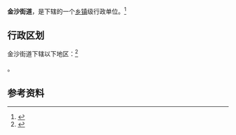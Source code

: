 {{中国乡级行政区|44/01/11/015/000}}

'''金沙街道'''，是{{PRC admin/fullname|44/01/11/015/000|3}}下辖的一个[[乡镇|乡镇]]级行政单位。<ref>{{PRC admin/ref sgc|{{PRC admin/parent|44/01/11/015/000}}}}</ref>

== 行政区划 ==

金沙街道下辖以下地区：<ref>{{PRC admin/ref sgc|44/01/11/015/000}}</ref>

{{PRC admin/children|44/01/11/015/000}}。

== 参考资料 ==

{{reflist}}

{{行政区划小作品}}
{{PRC admin/navcat|44/01/11/015/000}}